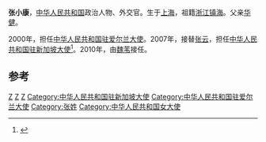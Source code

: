 '''张小康'''，[[中华人民共和国|中华人民共和国]]政治人物、外交官。生于[[上海|上海]]，祖籍[[浙江|浙江]][[镇海|镇海]]。父亲[[华健|华健]]。

2000年，担任[[中国驻爱尔兰大使列表|中华人民共和国驻爱尔兰大使]]。2007年，接替[[张云_(外交官)|张云]]，担任[[中国驻新加坡大使列表|中华人民共和国驻新加坡大使]]<ref>{{cite web|author=中华人民共和国外交部|title=中国驻新加坡历任大使|url=http://www.mfa.gov.cn/chn/pds/ziliao/wjrw/2167/2168/t9146.htm|publisher=中华人民共和国外交部|accessdate=2012-03-03}}</ref>。2010年，由[[魏苇|魏苇]]接任。

== 参考 ==
{{reflist}}
{{start box}}
{{s-dip}}
{{succession box|[[郑锦炯|郑锦炯]]|[[沙海林|沙海林]]|[[中国驻爱尔兰大使列表|中华人民共和国驻爱尔兰大使]]|2000年3月-2002年7月}}
{{succession box|[[张云_(外交官)|张云]]|[[魏苇|魏苇]]|[[中国驻新加坡大使列表|中华人民共和国驻新加坡大使]]|2007年3月-2010年4月}}
{{end box}}
{{中国政治人物小作品}}

[[Category:上海人|Z]]
[[Category:镇海县人|Z]]
[[Category:宁波裔上海人|Z]]
[[Category:中华人民共和国驻新加坡大使|Category:中华人民共和国驻新加坡大使]]
[[Category:中华人民共和国驻爱尔兰大使|Category:中华人民共和国驻爱尔兰大使]]
[[Category:张姓|Category:张姓]]
[[Category:中华人民共和国女大使|Category:中华人民共和国女大使]]